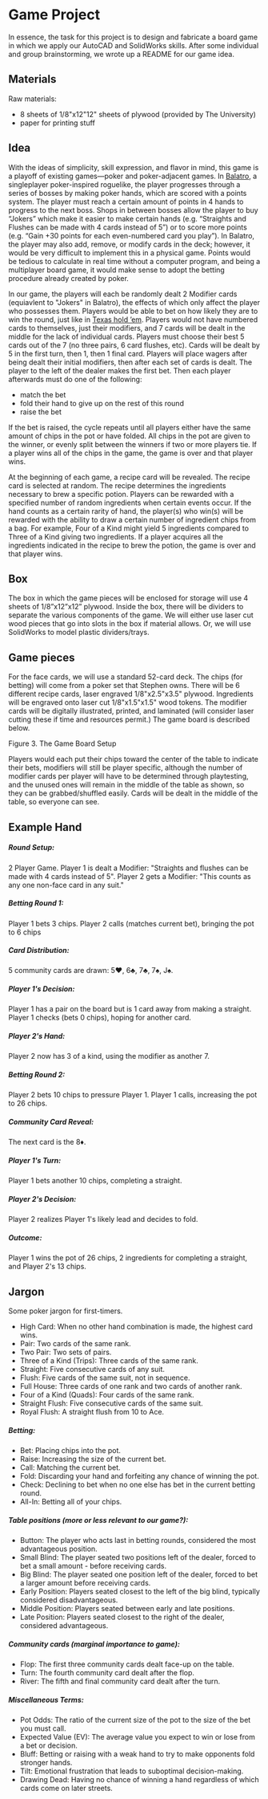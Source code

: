 # Game Project

In essence, the task for this project is to design and fabricate a board game in which we apply our AutoCAD and SolidWorks skills. After some individual and group brainstorming, we wrote up a README for our game idea.

## Materials

Raw materials:

- 8 sheets of 1/8"x12"12" sheets of plywood (provided by The University)
- paper for printing stuff

## Idea

With the ideas of simplicity, skill expression, and flavor in mind, this game is a playoff of existing games—poker and poker-adjacent games. In [Balatro](https://store.steampowered.com/app/2379780/Balatro/), a singleplayer poker-inspired roguelike, the player progresses through a series of bosses by making poker hands, which are scored with a points system. The player must reach a certain amount of points in 4 hands to progress to the next boss. Shops in between bosses allow the player to buy “Jokers” which make it easier to make certain hands (e.g. “Straights and Flushes can be made with 4 cards instead of 5”) or to score more points (e.g. “Gain +30 points for each even-numbered card you play”). In Balatro, the player may also add, remove, or modify cards in the deck; however, it would be very difficult to implement this in a physical game. Points would be tedious to calculate in real time without a computer program, and being a multiplayer board game, it would make sense to adopt the betting procedure already created by poker.

In our game, the players will each be randomly dealt 2 Modifier cards (equiavlent to "Jokers" in Balatro), the effects of which only affect the player who possesses them. Players would be able to bet on how likely they are to win the round, just like in [Texas hold ’em](https://en.wikipedia.org/wiki/Texas_hold_%27em). Players would not have numbered cards to themselves, just their modifiers, and 7 cards will be dealt in the middle for the lack of individual cards. Players must choose their best 5 cards out of the 7 (no three pairs, 6 card flushes, etc). Cards will be dealt by 5 in the first turn, then 1, then 1 final card. Players will place wagers after being dealt their initial modifiers, then after each set of cards is dealt. The player to the left of the dealer makes the first bet. Then each player afterwards must do one of the following:

- match the bet
- fold their hand to give up on the rest of this round
- raise the bet

If the bet is raised, the cycle repeats until all players either have the same amount of chips in the pot or have folded. All chips in the pot are given to the winner, or evenly split between the winners if two or more players tie. If a player wins all of the chips in the game, the game is over and that player wins.

At the beginning of each game, a recipe card will be revealed. The recipe card is selected at random. The recipe determines the ingredients necessary to brew a specific potion. Players can be rewarded with a specified number of random ingredients when certain events occur. If the hand counts as a certain rarity of hand, the player(s) who win(s) will be rewarded with the ability to draw a certain number of ingredient chips from a bag. For example, Four of a Kind might yield 5 ingredients compared to Three of a Kind giving two ingredients. If a player acquires all the ingredients indicated in the recipe to brew the potion, the game is over and that player wins.

## Box

The box in which the game pieces will be enclosed for storage will use 4 sheets of 1/8”x12”x12” plywood. Inside the box, there will be dividers to separate the various components of the game. We will either use laser cut wood pieces that go into slots in the box if material allows. Or, we will use SolidWorks to model plastic dividers/trays.

## Game pieces

For the face cards, we will use a standard 52-card deck. The chips (for betting) will come from a poker set that Stephen owns. There will be 6 different recipe cards, laser engraved 1/8"x2.5"x3.5" plywood. Ingredients will be engraved onto laser cut 1/8"x1.5"x1.5" wood tokens. The modifier cards will be digitally illustrated, printed, and laminated (will consider laser cutting these if time and resources permit.) The game board is described below.

Figure 3. The Game Board Setup

Players would each put their chips toward the center of the table to indicate their bets, modifiers will still be player specific, although the number of modifier cards per player will have to be determined through playtesting, and the unused ones will remain in the middle of the table as shown, so they can be grabbed/shuffled easily. Cards will be dealt in the middle of the table, so everyone can see.

## Example Hand

##### Round Setup:

2 Player Game.
Player 1 is dealt a Modifier: "Straights and flushes can be made with 4 cards instead of 5".
Player 2 gets a Modifier: "This counts as any one non-face card in any suit."

##### Betting Round 1:

Player 1 bets 3 chips.
Player 2 calls (matches current bet), bringing the pot to 6 chips

##### Card Distribution:

5 community cards are drawn: 5♥️, 6♣️, 7♣️, 7♠️, J♠️.

##### Player 1's Decision:

Player 1 has a pair on the board but is 1 card away from making a straight.
Player 1 checks (bets 0 chips), hoping for another card.

##### Player 2's Hand:

Player 2 now has 3 of a kind, using the modifier as another 7.

##### Betting Round 2:

Player 2 bets 10 chips to pressure Player 1.
Player 1 calls, increasing the pot to 26 chips.

##### Community Card Reveal:

The next card is the 8♦️.

##### Player 1's Turn:

Player 1 bets another 10 chips, completing a straight.

##### Player 2's Decision:

Player 2 realizes Player 1's likely lead and decides to fold.

##### Outcome:

Player 1 wins the pot of 26 chips, 2 ingredients for completing a straight, and Player 2's 13 chips.

## Jargon

Some poker jargon for first-timers.

- High Card: When no other hand combination is made, the highest card wins.
- Pair: Two cards of the same rank.
- Two Pair: Two sets of pairs.
- Three of a Kind (Trips): Three cards of the same rank.
- Straight: Five consecutive cards of any suit.
- Flush: Five cards of the same suit, not in sequence.
- Full House: Three cards of one rank and two cards of another rank.
- Four of a Kind (Quads): Four cards of the same rank.
- Straight Flush: Five consecutive cards of the same suit.
- Royal Flush: A straight flush from 10 to Ace.

##### Betting:

- Bet: Placing chips into the pot.
- Raise: Increasing the size of the current bet.
- Call: Matching the current bet.
- Fold: Discarding your hand and forfeiting any chance of winning the pot.
- Check: Declining to bet when no one else has bet in the current betting round.
- All-In: Betting all of your chips.

##### Table positions (more or less relevant to our game?):

- Button: The player who acts last in betting rounds, considered the most advantageous position.
- Small Blind: The player seated two positions left of the dealer, forced to bet a small amount - before receiving cards.
- Big Blind: The player seated one position left of the dealer, forced to bet a larger amount before receiving cards.
- Early Position: Players seated closest to the left of the big blind, typically considered disadvantageous.
- Middle Position: Players seated between early and late positions.
- Late Position: Players seated closest to the right of the dealer, considered advantageous.

##### Community cards (marginal importance to game):

- Flop: The first three community cards dealt face-up on the table.
- Turn: The fourth community card dealt after the flop.
- River: The fifth and final community card dealt after the turn.

##### Miscellaneous Terms:

- Pot Odds: The ratio of the current size of the pot to the size of the bet you must call.
- Expected Value (EV): The average value you expect to win or lose from a bet or decision.
- Bluff: Betting or raising with a weak hand to try to make opponents fold stronger hands.
- Tilt: Emotional frustration that leads to suboptimal decision-making.
- Drawing Dead: Having no chance of winning a hand regardless of which cards come on later streets.
